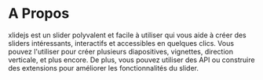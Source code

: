 # A Propos

xlidejs est un slider polyvalent et facile à utiliser qui vous aide à créer des sliders intéressants, interactifs et accessibles en quelques clics. Vous pouvez l'utiliser pour créer plusieurs diapositives, vignettes, direction verticale, et plus encore. De plus, vous pouvez utiliser des API ou construire des extensions pour améliorer les fonctionnalités du slider. 
